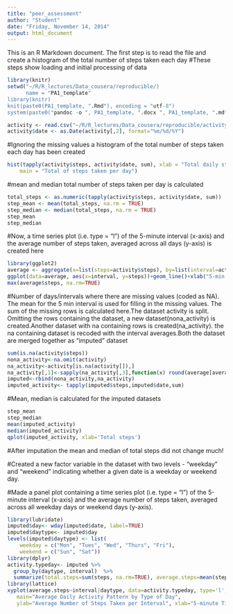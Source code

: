 ```yaml
---
title: "peer_assessment"
author: "Student"
date: "Friday, November 14, 2014"
output: html_document
---
```


This is an R Markdown document. The first step is to read the file and create a histogram of the total number of steps taken each day
#These steps show loading and initial processing of data
```r
library(knitr)
setwd("~/R/R_lectures/Data_cousera/reproducible/)
      name = "PA1_template"
library(knitr)
knit(paste0(PA1_template, ".Rmd"), encoding = "utf-8")
system(paste0("pandoc -o ", PA1_template, ".docx ", PA1_template, ".md"))
```

```r
activity <- read.csv("~/R/R_lectures/Data_cousera/reproducible/activity.csv")
activity$date <- as.Date(activity[,2], format="%m/%d/%Y")
```
#Ignoring the missing values a histogram of the total number of steps taken each day has been created
```r
hist(tapply(activity$steps, activity$date, sum), xlab = "Total daily steps", breaks = 20, 
    main = "Total of steps taken per day")
```
#mean and median total number of steps taken per day is calculated
```r
total_steps <- as.numeric(tapply(activity$steps, activity$date, sum))
step_mean <- mean(total_steps, na.rm = TRUE)
step_median <- median(total_steps, na.rm = TRUE)
step_mean
step_median
```
#Now, a time series plot (i.e. type = "l") of the 5-minute interval (x-axis) and the average number of steps taken, averaged across all days (y-axis) is created here

```r
library(ggplot2)
average <- aggregate(x=list(steps=activity$steps), by=list(interval=activity$interval), FUN=mean, na.rm=TRUE)
ggplot(data=average, aes(x=interval, y=steps))+geom_line()+xlab("5-min interval")+ ylab("average across all days")
max(average$steps, na.rm=TRUE)
```


#Number of days/intervals where there are missing values (coded as NA). The mean for the 5 min interval is used for filling in the missing values. The sum of the missing rows is calculated here.The dataset activity is split. Omitting the rows containing the dataset, a new dataset(nona_activity) is created.Another dataset with na containing rows is created(na_activity). the na containing dataset is recoded with the interval averages.Both the dataset are merged together as "imputed" dataset

```r
sum(is.na(activity$steps))
nona_activity<-na.omit(activity)
na_activity<-activity[is.na(activity[]),]
na_activity[,1]<-sapply(na_activity[,3],function(x) round(average[average$interval==x,2]))
imputed<-rbind(nona_activity,na_activity)
imputed_activity<- tapply(imputed$steps,imputed$date,sum)
```

#Mean, median is calculated for the imputed datasets
```r
step_mean
step_median
mean(imputed_activity)
median(imputed_activity)
qplot(imputed_activity, xlab='Total steps')
```
#After imputation the mean and median of total steps did not change much!

#Created a new factor variable in the dataset with two levels - "weekday" and "weekend" indicating whether a given date is a weekday or weekend day.

#Made a panel plot containing a time series plot (i.e. type = "l") of the 5-minute interval (x-axis) and the average number of steps taken, averaged across all weekday days or weekend days (y-axis). 
```r
library(lubridate)
imputed$day<- wday(imputed$date, label=TRUE)
imputed$daytype<- imputed$day
levels(imputed$daytype) <- list(
    weekday = c("Mon", "Tues", "Wed", "Thurs", "Fri"),
    weekend = c("Sun", "Sat"))
library(dplyr)
activity.typeday<- imputed %>%
  group_by(daytype, interval)  %>% 
  summarize(total.steps=sum(steps, na.rm=TRUE), average.steps=mean(steps, na.rm=TRUE))
library(lattice)
xyplot(average.steps~interval|daytype, data=activity.typeday, type='l', layout=(c(1,2)),
   main="Average Daily Activity Pattern by Type of Day",
   ylab="Average Number of Steps Taken per Interval", xlab="5-minute Time Interval")  
```
